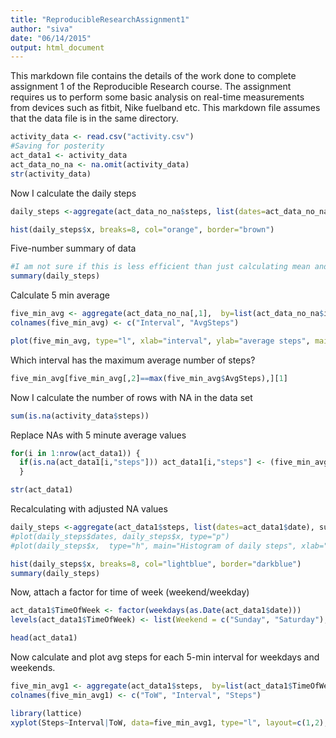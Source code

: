 ```yaml
---
title: "ReproducibleResearchAssignment1"
author: "siva"
date: "06/14/2015"
output: html_document
---
```

This markdown file contains the details of the work done to complete assignment 1 of the Reproducible Research course. The assignment requires us to perform some basic analysis on  real-time  measurements from devices such as fitbit, Nike fuelband etc.
This markdown file assumes that the data file is in the same directory.

```r
activity_data <- read.csv("activity.csv")
#Saving for posterity
act_data1 <- activity_data
act_data_no_na <- na.omit(activity_data)
str(activity_data)
```

Now I calculate the daily steps
```r
daily_steps <-aggregate(act_data_no_na$steps, list(dates=act_data_no_na$date), sum)
```

```r
hist(daily_steps$x, breaks=8, col="orange", border="brown")
```

Five-number summary of data
```r
#I am not sure if this is less efficient than just calculating mean and median of the steps attribute
summary(daily_steps)
```

Calculate 5 min average
```r
five_min_avg <- aggregate(act_data_no_na[,1],  by=list(act_data_no_na$interval), FUN=mean)
colnames(five_min_avg) <- c("Interval", "AvgSteps")
```

```r
plot(five_min_avg, type="l", xlab="interval", ylab="average steps", main="Avg. Number of steps per 5-min interval")
```

Which interval has the maximum average number of steps?
```r
five_min_avg[five_min_avg[,2]==max(five_min_avg$AvgSteps),][1]
```

Now I calculate the number of rows with NA in the data set
```r
sum(is.na(activity_data$steps))
```

Replace NAs with 5 minute average values 
```r
for(i in 1:nrow(act_data1)) {
  if(is.na(act_data1[i,"steps"])) act_data1[i,"steps"] <- (five_min_avg[five_min_avg["Interval"]==act_data1[i,"interval"], "AvgSteps"])
  }

str(act_data1)
```



Recalculating with adjusted NA values
```r
daily_steps <-aggregate(act_data1$steps, list(dates=act_data1$date), sum)
#plot(daily_steps$dates, daily_steps$x, type="p")
#plot(daily_steps$x,  type="h", main="Histogram of daily steps", xlab="days since beginning", ylab="Number of Steps")
```

```r
hist(daily_steps$x, breaks=8, col="lightblue", border="darkblue")
summary(daily_steps)
```

Now, attach a factor for time of week (weekend/weekday)
```r
act_data1$TimeOfWeek <- factor(weekdays(as.Date(act_data1$date)))
levels(act_data1$TimeOfWeek) <- list(Weekend = c("Sunday", "Saturday"), Weekday=c("Monday", "Tuesday", "Wednesday", "Thursday", "Friday"))

head(act_data1)
```

Now calculate and plot avg steps for each 5-min interval for weekdays and weekends.
```r
five_min_avg1 <- aggregate(act_data1$steps,  by=list(act_data1$TimeOfWeek, act_data1$interval), FUN=mean)
colnames(five_min_avg1) <- c("ToW", "Interval", "Steps")
```
```r
library(lattice)
xyplot(Steps~Interval|ToW, data=five_min_avg1, type="l", layout=c(1,2), main="Comparison of Avg. Steps for Weekends and Weekdays", grid=TRUE)
```

